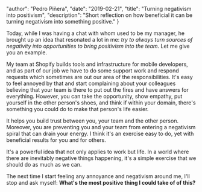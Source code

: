
  "author": "Pedro Piñera",
  "date": "2019-02-21",
  "title": "Turning negativism into positivism",
  "description": "Short reflection on how beneficial it can be turning negativism into something positive."
}




Today, while I was having a chat with whom used to be my manager, he brought up an idea that resonated a lot in me: _try to always turn sources of negativity into opportunities to bring positivism into the team_. Let me give you an example.

My team at Shopify builds tools and infrastructure for mobile developers, and as part of our job we have to do some support work and respond requests which sometimes are out our area of the responsibilities. It's easy to feel annoyed by that and start complaining about your colleagues believing that your team is there to put out the fires and have answers for everything. However, you can take the opportunity, show empathy, put yourself in the other person's shoes, and think if within your domain, there's something you could do to make that person's life easier.

It helps you build trust between you, your team and the other person. Moreover, you are preventing you and your team from entering a negativism spiral that can drain your energy. I think it's an exercise easy to do, yet with beneficial results for you and for others.

It's a powerful idea that not only applies to work but life. In a world where there are inevitably negative things happening, it's a simple exercise that we should do as much as we can.

The next time I start feeling any annoyance and negativism around me, I'll stop and ask myself: **What's the most positive thing I could take of of this?**


    